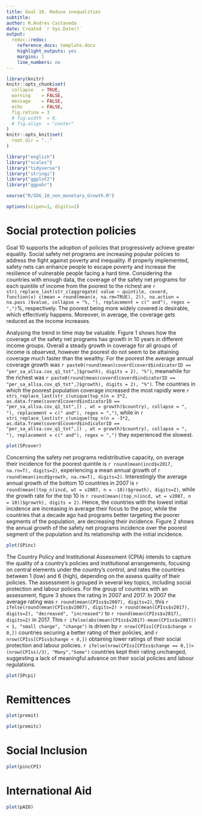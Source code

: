 ```yaml
---
title: Goal 10. Reduce inequalities
subtitle: 
author: R.Andres Castaneda
date: Created `r Sys.Date()`
output:
  redoc::redoc:
    reference_docx: template.docx
    highlight_outputs: yes
    margins: 1
    line_numbers: no
---
```


```r
library(knitr)
knitr::opts_chunk$set(
  collapse   = TRUE,
  warning    = FALSE,
  message    = FALSE,
  echo       = FALSE,
  fig.retina = 3 
  # fig.width  = 8,
  # fig.align  = "center"
)
knitr::opts_knit$set(
  root.dir = ".."
)
```

```r
library("english")
library("scales")
library("tidyverse")
library("stringi")
library("ggplot2")
library("ggpubr")

source("R/SDG_10_non_monetary_Growth.R")

options(scipen=1, digits=2)

```

Social protection policies
===============================

Goal 10 supports the adoption  of policies that progressively achieve greater equality. Social safety net programs are increasing popular policies to address the fight against poverty and inequality. If properly implemented, safety nets can enhance people to escape poverty and increase the resilience of vulnerable people facing a hard time. Considering the countries with enough data, the coverage of the safety net programs for each quintile of income from the poorest to the richest are `r  stri_replace_last(str_c(aggregate( value ~ quintile, coverd, function(x) c(mean = round(mean(x, na.rm=TRUE), 2)), na.action = na.pass )$value, collapse = "%, "), replacement = c(" and"), regex = ",")`%, respectively.  The poorest being more widely covered is desirable, which effectively happens. Moreover, in average, the coverage gets reduced as the income increases. 

Analysing the trend in time may be valuable. Figure 1 shows how the coverage of the safety net programs has growth in 10 years in different income groups. Overall a steady growth in coverage for all groups of income is observed, however the poorest do not seem to be attaining coverage much faster than the wealthy. For the poorest the average annual coverage growth was `r paste0(round(mean(coverd[coverd$indicatorID == "per_sa_allsa.cov_q1_tot",]$growth), digits = 2), "%")`, meanwhile for the richest was `r paste0(round(mean(coverd[coverd$indicatorID == "per_sa_allsa.cov_q5_tot",]$growth), digits = 2), "%")`. The countries in which the poorest population coverage increased the most rapidly were `r  stri_replace_last(str_c(unique(top_n(n = 3*2, as.data.frame(coverd[coverd$indicatorID == "per_sa_allsa.cov_q1_tot",]) , wt = growth)$country), collapse = ", "), replacement = c(" and"), regex = ",")`, while in `r  stri_replace_last(str_c(unique(top_n(n = -3*2, as.data.frame(coverd[coverd$indicatorID == "per_sa_allsa.cov_q1_tot",]) , wt = growth)$country), collapse = ", "), replacement = c(" and"), regex = ",")` they experienced the slowest.
 
```r
plot(SPcover)
```

Concerning the safety net programs redistributive capacity, on average their incidence for the poorest quintile is `r round(mean(incd$v2017, na.rn=T), digits=2)`, experiencing a mean annual growth of `r round(mean(incd$growth, na.rm=T), digits=2)`. Interestingly the average annual growth of the bottom 10 countries in 2007 is `r round(mean((top_n(incd, wt = v2007, n = -10))$growth), digits=2)`, while the growth rate for the top 10 is `r round(mean((top_n(incd, wt = v2007, n = 10))$growth), digits = 2)`. Hence, the countries with the lowest initial incidence are increasing in average their focus to the poor, while the countries that a decade ago had programs better targeting the poorer segments of the population, are decreasing their incidence. Figure 2 shows the annual growth of the safety net programs incidence over the poorest segment of the population and its relationship with the initial incidence. 


```r
plot(SPinc)
```

The Country Policy and Institutional Assessment (CPIA) intends to capture the quality of a country's policies and institutional arrangements, focusing on central elements under the country's control, and rates the countries between 1 (low) and 6 (high), depending on the assess quality of their policies. The assessment is grouped in several key topics, including social protection and labour policies. For the group of countries with an assessment, figure 3 shows the rating in 2007 and 2017. In 2007 the average rating was `r round(mean(CPIss$v2007), digits=2)`, this `r ifelse(round(mean(CPIss$v2007), digits=2) > round(mean(CPIss$v2017), digits=2), "decreased", "increased")` to `r round(mean(CPIss$v2017), digits=2)` in 2017. This `r ifelse(abs(mean(CPIss$v2017)-mean(CPIss$v2007)) < 1, "small change", "change")` is driven by `r nrow(CPIss[CPIss$change > 0,])` countries securing a better rating of their policies, and  `r nrow(CPIss[CPIss$change < 0,])` obtaining lower ratings of their social protection and labour policies. `r ifelse(nrow(CPIss[CPIss$change == 0,])>(nrow(CPIss)/3), "Many","Some")` countries kept their rating unchanged, suggesting a lack of meaningful advance on their social policies and labour regulations.

```r
plot(SPcpi)
```


Remittences
=====================



```r
plot(premit)
```


```r
plot(premitc)
```


Social Inclusion
====================

```r
plot(pincCPI)
```

International Aid
===================

```r
plot(pAID)
```
